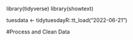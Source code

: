library(tidyverse)
library(showtext)

tuesdata <- tidytuesdayR::tt_load("2022-06-21")

#Process and Clean Data
